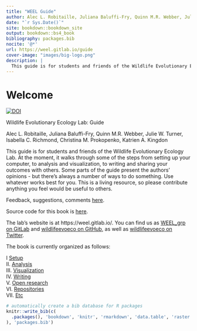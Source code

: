 ```yaml
--- 
title: "WEEL Guide"
author: Alec L. Robitaille, Juliana Baluffi-Fry, Quinn M.R. Webber, Julie W. Turner, Isabella C. Richmond, Christina M. Prokopenko, Katrien A. Kingdon
date: "`r Sys.Date()`"
site: bookdown::bookdown_site
output: bookdown::bs4_book
bibliography: packages.bib
nocite: '@*'
url: https://weel.gitlab.io/guide
cover-image: "images/big-logo.png"
description: |
  This guide is for students and friends of the Wildlife Evolutionary Ecology Lab.
---
```



# Welcome

[![DOI](https://zenodo.org/badge/DOI/10.5281/zenodo.5535039.svg)](https://doi.org/10.5281/zenodo.5535038)


Wildlife Evolutionary Ecology Lab: Guide

Alec L. Robitaille, Juliana Baluffi-Fry, Quinn M.R. Webber, Julie W. Turner,
Isabella C. Richmond, Christina M. Prokopenko, Katrien A. Kingdon

This guide is for students and friends of the Wildlife Evolutionary Ecology Lab.
At the moment, it walks through some of the steps from setting up your computer,
to analysis and visualization, to writing and sharing your outcomes with others.
Some parts of the guide present the authors' opinions - but there's always a
number of ways to do something. Use whatever works best for you. This is
a living resource, so please contribute anything you feel would be useful 
to others. 

Feedback, suggestions, comments [here](https://gitlab.com/weel/guide/-/issues). 

Source code for this book is [here](https://gitlab.com/weel/guide). 

The lab's website is at https://weel.gitlab.io/. You can find us as
[WEEL_grp on GitLab](https://gitlab.com/WEEL_grp) and [wildlifeevoeco on GitHub](https://github.com/wildlifeevoeco/), as well as [wildlifeevoeco on Twitter](https://twitter.com/wildlifeevoeco). 


The book is currently organized as follows:

I [Setup](#setup)  
II. [Analysis](#data-science)  
III. [Visualization](#ggplot2)  
IV. [Writing](#writing)  
V. [Open research](#git)  
VI. [Repositories](#weel-universe)  
VII. [Etc](#slides)  


```r
# automatically create a bib database for R packages
knitr::write_bib(c(
  .packages(), 'bookdown', 'knitr', 'rmarkdown', 'data.table', 'raster', 'sf', 'ggplot2', 'reactable'
), 'packages.bib')
```

